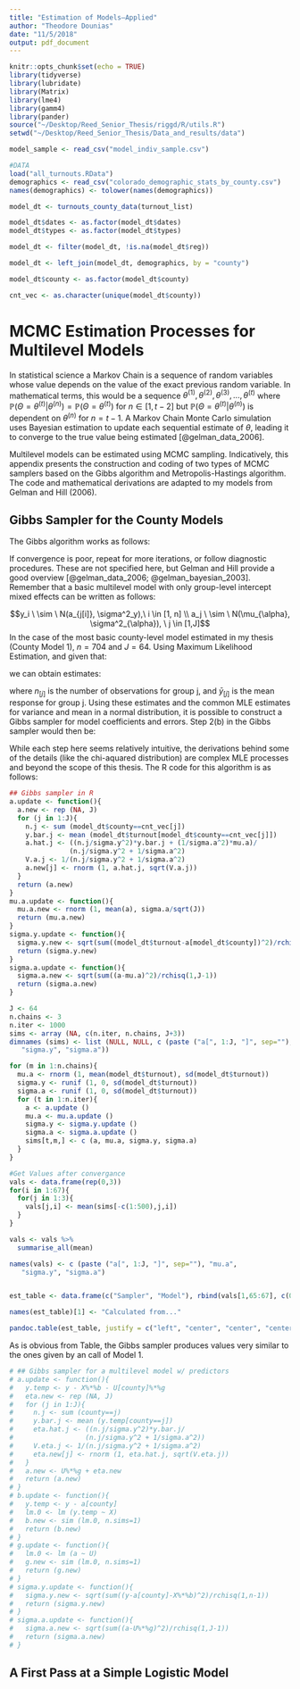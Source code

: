 ```yaml
---
title: "Estimation of Models—Applied"
author: "Theodore Dounias"
date: "11/5/2018"
output: pdf_document
---
```


```r
knitr::opts_chunk$set(echo = TRUE)
library(tidyverse)
library(lubridate)
library(Matrix)
library(lme4)
library(gamm4)
library(pander)
source("~/Desktop/Reed_Senior_Thesis/riggd/R/utils.R")
setwd("~/Desktop/Reed_Senior_Thesis/Data_and_results/data")

model_sample <- read_csv("model_indiv_sample.csv")

#DATA
load("all_turnouts.RData")
demographics <- read_csv("colorado_demographic_stats_by_county.csv")
names(demographics) <- tolower(names(demographics))

model_dt <- turnouts_county_data(turnout_list)

model_dt$dates <- as.factor(model_dt$dates)
model_dt$types <- as.factor(model_dt$types)

model_dt <- filter(model_dt, !is.na(model_dt$reg))

model_dt <- left_join(model_dt, demographics, by = "county")

model_dt$county <- as.factor(model_dt$county)

cnt_vec <- as.character(unique(model_dt$county))
```

# MCMC Estimation Processes for Multilevel Models

In statistical science a Markov Chain is a sequence of random variables whose value depends on the value of the exact previous random variable. In mathematical terms, this would be a sequence $\theta^{(1)}, \theta^{(2)}, \theta^{(3)}, ..., \theta^{(t)}$ where $\mathbb{P}(\Theta = \theta^{(t)}|\theta^{(n)}) = \mathbb{P}(\Theta = \theta^{(t)})$ for $n \in [1,t-2]$ but $\mathbb{P}(\Theta = \theta^{(t)}|\theta^{(n)})$ is dependent on $\theta^{(n)}$ for $n = t-1$. A Markov Chain Monte Carlo simulation uses Bayesian estimation to update each sequential estimate of $\theta$, leading it to converge to the true value being estimated [@gelman_data_2006].  

Multilevel models can be estimated using MCMC sampling. Indicatively, this appendix presents the construction and coding of two types of MCMC samplers based on the Gibbs algorithm and Metropolis-Hastings algorithm. The code and mathematical derivations are adapted to my models from Gelman and Hill (2006).

## Gibbs Sampler for the County Models
  
The Gibbs algorithm works as follows:

\begin{enumerate}
  \item Choose a number of parallel simulation runs (chains). This number should be relatively low. In this example it is set to 3.
  \item For each chain do the following:
  \begin{enumerate}
    \item Initialize vector of parameters $\Theta^{(0)} = \{\theta^{(0)}_1\, \theta^{(0)}_2\, ..., \theta^{(0)}_n\}$
    \item Choose a number of iterations. For each iteration update every parameter in vector $\Theta^{(n_{iteration})}$, based on the values of vector $\Theta^{(n_{iteration} - 1)}$.
  \end{enumerate}
  \item Evaluate convergence between the chains.
\end{enumerate}

If convergence is poor, repeat for more iterations, or follow diagnostic procedures. These are not specified here, but Gelman and Hill provide a good overview [@gelman_data_2006; @gelman_bayesian_2003]. Remember that a basic multilevel model with only group-level intercept mixed effects can be written as follows:

$$y_i \ \sim \ N(a_{j[i]}, \sigma^2_y),\ i \in [1, n] \\ a_j \ \sim \ N(\mu_{\alpha}, \sigma^2_{\alpha}), \ j \in [1,J]$$
In the case of the most basic county-level model estimated in my thesis (County Model 1), $n = 704$ and $J = 64$. Using Maximum Likelihood Estimation, and given that:

\begin{equation}
  \alpha_j|y, \mu_{\alpha}, \sigma_y, \sigma_{\alpha} \ \sim \ N(\hat{\alpha_j}, V_j)
\end{equation}

we can obtain estimates:

\begin{equation}
\hat{\alpha_j} = \frac{\frac{n_{[j]}}{\sigma^2_y}\bar{y}_{[j]} + \frac{1}{\sigma^2{\alpha}}}{\frac{n_{[j]}}{\sigma^2_y} + \frac{1}{\sigma^2{\alpha}}},\ \ \ \ \  V_j = \frac{1}{\frac{n_{[j]}}{\sigma^2_y} + \frac{1}{\sigma^2{\alpha}}},
\end{equation}

where $n_{[j]}$ is the number of observations for group j, and $\bar{y}_{[j]}$ is the mean response for group j. Using these estimates and the common MLE estimates for variance and mean in a normal distribution, it is possible to construct a Gibbs sampler for model coefficients and errors. Step 2(b) in the Gibbs sampler would then be:  
  
\begin{enumerate}
  \item Estimate $a_j, \ j\in[1,J]$ using equations (1), (2).
  \item Estimate $\mu_{\alpha}$ by drawing from $N(\frac{1}{J}\sum_{1}^{J}\alpha_j, \sigma_{\alpha}^2/J)$ using the previous values estimated in step 1.
  \item Estimate $\sigma_y^2$ as $\frac{\frac{1}{n}\sum_{1}^{n}(y_i - \alpha_{j[i]})^2}{X_{n-1}^2}$ where $X_{n-1}^2$ is a draw from a $\chi^2$ distribution with $n-1$ degrees of freedom.
  \item Estimate $\sigma_{\alpha}^2$ as $\frac{\frac{1}{J}\sum_{1}^{J}(\alpha_j - \mu_{\alpha})^2}{X_{J-1}^2}$ where $X_{n-1}^2$ is a draw from a $\chi^2$ distribution with $J-1$ degrees of freedom.
\end{enumerate}

While each step here seems relatively intuitive, the derivations behind some of the details (like the chi-aquared distribution) are complex MLE processes and beyond the scope of this thesis. The R code for this algorithm is as follows:

```r
## Gibbs sampler in R
a.update <- function(){
  a.new <- rep (NA, J)
  for (j in 1:J){
    n.j <- sum (model_dt$county==cnt_vec[j])
    y.bar.j <- mean (model_dt$turnout[model_dt$county==cnt_vec[j]])
    a.hat.j <- ((n.j/sigma.y^2)*y.bar.j + (1/sigma.a^2)*mu.a)/
               (n.j/sigma.y^2 + 1/sigma.a^2)
    V.a.j <- 1/(n.j/sigma.y^2 + 1/sigma.a^2)
    a.new[j] <- rnorm (1, a.hat.j, sqrt(V.a.j))
  }
  return (a.new)
}
mu.a.update <- function(){
  mu.a.new <- rnorm (1, mean(a), sigma.a/sqrt(J))
  return (mu.a.new)
}
sigma.y.update <- function(){
  sigma.y.new <- sqrt(sum((model_dt$turnout-a[model_dt$county])^2)/rchisq(1,703))
  return (sigma.y.new)
}
sigma.a.update <- function(){
  sigma.a.new <- sqrt(sum((a-mu.a)^2)/rchisq(1,J-1))
  return (sigma.a.new)
}

J <- 64
n.chains <- 3
n.iter <- 1000
sims <- array (NA, c(n.iter, n.chains, J+3))
dimnames (sims) <- list (NULL, NULL, c (paste ("a[", 1:J, "]", sep=""), "mu.a",
   "sigma.y", "sigma.a"))

for (m in 1:n.chains){
  mu.a <- rnorm (1, mean(model_dt$turnout), sd(model_dt$turnout))
  sigma.y <- runif (1, 0, sd(model_dt$turnout))
  sigma.a <- runif (1, 0, sd(model_dt$turnout))
  for (t in 1:n.iter){
    a <- a.update ()
    mu.a <- mu.a.update ()
    sigma.y <- sigma.y.update ()
    sigma.a <- sigma.a.update ()
    sims[t,m,] <- c (a, mu.a, sigma.y, sigma.a)
  }
}
```

```r
#Get Values after convergance
vals <- data.frame(rep(0,3))
for(i in 1:67){
  for(j in 1:3){
    vals[j,i] <- mean(sims[-c(1:500),j,i])
  }
}

vals <- vals %>%
  summarise_all(mean)

names(vals) <- c (paste ("a[", 1:J, "]", sep=""), "mu.a",
   "sigma.y", "sigma.a")


est_table <- data.frame(c("Sampler", "Model"), rbind(vals[1,65:67], c(0.469, 0.199, 0.039)))

names(est_table)[1] <- "Calculated from..."

pandoc.table(est_table, justify = c("left", "center", "center", "center"), caption = "Gibbs sampler results for County Model 1 \\label{tab:gibbs_1}")
```

As is obvious from Table, the Gibbs sampler produces values very similar to the ones given by an \textit{R} call of Model 1.

```r
# ## Gibbs sampler for a multilevel model w/ predictors
# a.update <- function(){
#   y.temp <- y - X%*%b - U[county]%*%g
#   eta.new <- rep (NA, J)
#   for (j in 1:J){
#     n.j <- sum (county==j)
#     y.bar.j <- mean (y.temp[county==j])
#     eta.hat.j <- ((n.j/sigma.y^2)*y.bar.j/
#                  (n.j/sigma.y^2 + 1/sigma.a^2))
#     V.eta.j <- 1/(n.j/sigma.y^2 + 1/sigma.a^2)
#     eta.new[j] <- rnorm (1, eta.hat.j, sqrt(V.eta.j))
#   }
#   a.new <- U%*%g + eta.new
#   return (a.new)
# }
# b.update <- function(){
#   y.temp <- y - a[county]
#   lm.0 <- lm (y.temp ~ X)
#   b.new <- sim (lm.0, n.sims=1)
#   return (b.new)
# }
# g.update <- function(){
#   lm.0 <- lm (a ~ U)
#   g.new <- sim (lm.0, n.sims=1)
#   return (g.new)
# }
# sigma.y.update <- function(){
#   sigma.y.new <- sqrt(sum((y-a[county]-X%*%b)^2)/rchisq(1,n-1))
#   return (sigma.y.new)
# }
# sigma.a.update <- function(){
#   sigma.a.new <- sqrt(sum((a-U%*%g)^2)/rchisq(1,J-1))
#   return (sigma.a.new)
# }
```




## A First Pass at a Simple Logistic Model

